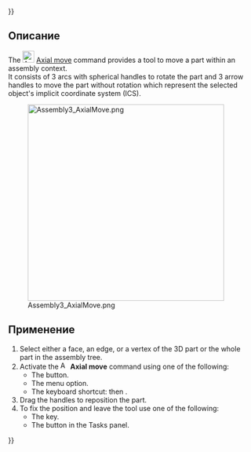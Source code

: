 {{UnfinishedDocu{{#translation:}}}}
<languages/>

{{Docnav/ru
|[[Assembly3_MovePart/ru|Move part]]
|[[Assembly3_QuickMove/ru|Quick move]]
|[[Assembly3_Workbench/ru|Assembly3]]
|IconL=Assembly_Move.svg‎‎
|IconR=Assembly_QuickMove.svg‎‎
|IconC=Assembly3_workbench_icon.svg
}}

{{GuiCommand/ru
|Name/ru=Assembly3 AxialMove
|Icon=Assembly_AxialMove.svg
|MenuLocation=Assembly3 → Axial move part
|Workbenches=[[Assembly3_Workbench/ru|Assembly3]]
|Shortcut={{KEY|A}} потом {{KEY|A}}
}}

<span id="Description"></span>
==Описание==

The [[Image:Assembly_AxialMove.svg|24px]] [[Assembly3_AxialMove|Axial move]] command provides a tool to move a part within an assembly context. </br> It consists of 3 arcs with spherical handles to rotate the part and 3 arrow handles to move the part without rotation which represent the selected object's implicit coordinate system (ICS).

[[Image:Assembly3_AxialMove.png|400px]]

<span id="Usage"></span>
==Применение==

# Select either a face, an edge, or a vertex of the 3D part or the whole part in the assembly tree.
# Activate the [[Image:Assembly_AxialMove.svg|16px]] '''Axial move''' command using one of the following:
#* The {{Button|[[Image:Assembly_AxialMove.svg|16px]] [[Assembly3_AxialMove|Axial move part]]}} button.
#* The {{MenuCommand|Assembly3 → [[Image:Assembly_AxialMove.svg|16px]] Axial move part}} menu option.
#* The keyboard shortcut: {{KEY|A}} then {{KEY|A}}.
# Drag the handles to reposition the part.
# To fix the position and leave the tool use one of the following:
#* The {{KEY|Esc}} key.
#* The {{Button|OK}} button in the Tasks panel.


{{Docnav/ru
|[[Assembly3_MovePart/ru|Move part]]
|[[Assembly3_QuickMove/ru|Quick move]]
|[[Assembly3_Workbench/ru|Assembly3]]
|IconL=Assembly_Move.svg‎‎
|IconR=Assembly_QuickMove.svg‎‎
|IconC=Assembly3_workbench_icon.svg
}}

{{Userdocnavi{{#translation:}}}}
